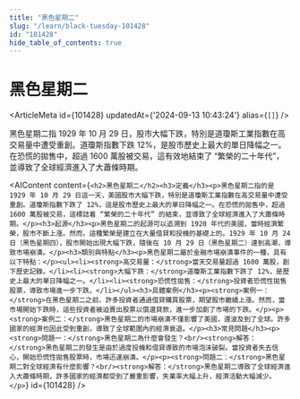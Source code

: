 ```yaml
---
title: "黑色星期二"
slug: "/learn/black-tuesday-101428"
id: "101428"
hide_table_of_contents: true
---
```



# 黑色星期二

<ArticleMeta id={101428} updatedAt={'2024-09-13 10:43:24'} alias={`[]`} />
<div className='border-solid border-b border-t-0 my-4 border-[var(--ifm-color-gray-300)]' />

黑色星期二指 1929 年 10 月 29 日，股市大幅下跌，特別是道瓊斯工業指數在高交易量中遭受重創。道瓊斯指數下跌 12%，是股市歷史上最大的單日降幅之一。在恐慌的拋售中，超過 1600 萬股被交易，這有效地結束了 “繁榮的二十年代”，並導致了全球經濟進入了大蕭條時期。

<AIContent content={`<h2>黑色星期二</h2><h3>定義</h3><p>黑色星期二指的是 1929 年 10 月 29 日這一天，美國股市大幅下跌，特別是道瓊斯工業指數在高交易量中遭受重創。道瓊斯指數下跌了 12%，這是股市歷史上最大的單日降幅之一。在恐慌的拋售中，超過 1600 萬股被交易，這標誌着 “繁榮的二十年代” 的結束，並導致了全球經濟進入了大蕭條時期。</p><h3>起源</h3><p>黑色星期二的起源可以追溯到 1920 年代的美國，當時經濟繁榮，股市不斷上漲。然而，這種繁榮是建立在大量借貸和投機的基礎上的。1929 年 10 月 24 日（黑色星期四），股市開始出現大幅下跌，隨後在 10 月 29 日（黑色星期二）達到高潮，導致市場崩潰。</p><h3>類別與特點</h3><p>黑色星期二屬於金融市場崩潰事件的一種，具有以下特點：</p><ul><li><strong>高交易量：</strong>當天交易量超過 1600 萬股，創下歷史記錄。</li><li><strong>大幅下跌：</strong>道瓊斯工業指數下跌了 12%，是歷史上最大的單日降幅之一。</li><li><strong>恐慌性拋售：</strong>投資者恐慌性拋售股票，導致市場進一步下跌。</li></ul><h3>具體案例</h3><p><strong>案例一：</strong>在黑色星期二之前，許多投資者通過借貸購買股票，期望股市繼續上漲。然而，當市場開始下跌時，這些投資者被迫賣出股票以償還貸款，進一步加劇了市場的下跌。</p><p><strong>案例二：</strong>黑色星期二的市場崩潰不僅影響了美國，還波及到了全球。許多國家的經濟也因此受到重創，導致了全球範圍內的經濟衰退。</p><h3>常見問題</h3><p><strong>問題一：</strong>黑色星期二為什麼會發生？<br/><strong>解答：</strong>黑色星期二的發生是由於過度投機和借貸導致的市場泡沫破裂。當投資者失去信心，開始恐慌性拋售股票時，市場迅速崩潰。</p><p><strong>問題二：</strong>黑色星期二對全球經濟有什麼影響？<br/><strong>解答：</strong>黑色星期二導致了全球經濟進入大蕭條時期，許多國家的經濟都受到了嚴重影響，失業率大幅上升，經濟活動大幅減少。</p>`} id={101428} />
